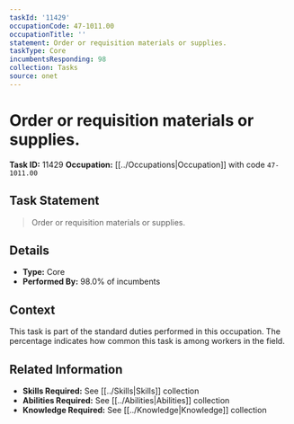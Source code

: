 ```yaml
---
taskId: '11429'
occupationCode: 47-1011.00
occupationTitle: ''
statement: Order or requisition materials or supplies.
taskType: Core
incumbentsResponding: 98
collection: Tasks
source: onet
---
```

# Order or requisition materials or supplies.

**Task ID:** 11429
**Occupation:** [[../Occupations|Occupation]] with code `47-1011.00`

## Task Statement

> Order or requisition materials or supplies.

## Details

- **Type:** Core
- **Performed By:** 98.0% of incumbents

## Context

This task is part of the standard duties performed in this occupation. The percentage indicates how common this task is among workers in the field.

## Related Information

- **Skills Required:** See [[../Skills|Skills]] collection
- **Abilities Required:** See [[../Abilities|Abilities]] collection
- **Knowledge Required:** See [[../Knowledge|Knowledge]] collection
